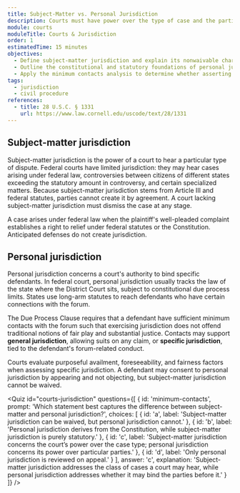 ```yaml
---
title: Subject-Matter vs. Personal Jurisdiction
description: Courts must have power over the type of case and the parties before issuing binding judgments.
module: courts
moduleTitle: Courts & Jurisdiction
order: 1
estimatedTime: 15 minutes
objectives:
  - Define subject-matter jurisdiction and explain its nonwaivable character.
  - Outline the constitutional and statutory foundations of personal jurisdiction.
  - Apply the minimum contacts analysis to determine whether asserting jurisdiction is fair.
tags:
  - jurisdiction
  - civil procedure
references:
  - title: 28 U.S.C. § 1331
    url: https://www.law.cornell.edu/uscode/text/28/1331
---
```

## Subject-matter jurisdiction

Subject-matter jurisdiction is the power of a court to hear a particular type of dispute. Federal courts have limited jurisdiction: they may hear cases arising under federal law, controversies between citizens of different states exceeding the statutory amount in controversy, and certain specialized matters. Because subject-matter jurisdiction stems from Article III and federal statutes, parties cannot create it by agreement. A court lacking subject-matter jurisdiction must dismiss the case at any stage.

<Callout kind="note" title="Checking federal question jurisdiction">
  A case arises under federal law when the plaintiff's well-pleaded complaint establishes a right to relief under federal statutes or the Constitution. Anticipated defenses do not create jurisdiction.
</Callout>

## Personal jurisdiction

Personal jurisdiction concerns a court's authority to bind specific defendants. In federal court, personal jurisdiction usually tracks the law of the state where the District Court sits, subject to constitutional due process limits. States use long-arm statutes to reach defendants who have certain connections with the forum.

The Due Process Clause requires that a defendant have sufficient minimum contacts with the forum such that exercising jurisdiction does not offend traditional notions of fair play and substantial justice. Contacts may support **general jurisdiction**, allowing suits on any claim, or **specific jurisdiction**, tied to the defendant's forum-related conduct.

Courts evaluate purposeful availment, foreseeability, and fairness factors when assessing specific jurisdiction. A defendant may consent to personal jurisdiction by appearing and not objecting, but subject-matter jurisdiction cannot be waived.

<Quiz
  id="courts-jurisdiction"
  questions={[
    {
      id: 'minimum-contacts',
      prompt: 'Which statement best captures the difference between subject-matter and personal jurisdiction?',
      choices: [
        { id: 'a', label: 'Subject-matter jurisdiction can be waived, but personal jurisdiction cannot.' },
        { id: 'b', label: 'Personal jurisdiction derives from the Constitution, while subject-matter jurisdiction is purely statutory.' },
        { id: 'c', label: 'Subject-matter jurisdiction concerns the court’s power over the case type; personal jurisdiction concerns its power over particular parties.' },
        { id: 'd', label: 'Only personal jurisdiction is reviewed on appeal.' }
      ],
      answer: 'c',
      explanation:
        'Subject-matter jurisdiction addresses the class of cases a court may hear, while personal jurisdiction addresses whether it may bind the parties before it.'
    }
  ]}
/>
